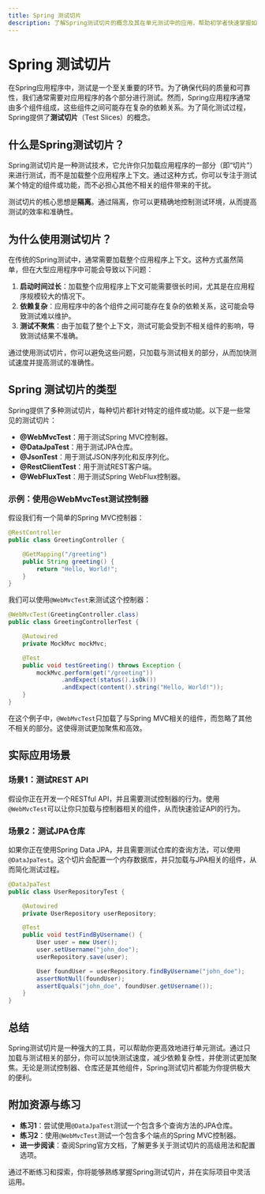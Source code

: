 ```yaml
---
title: Spring 测试切片
description: 了解Spring测试切片的概念及其在单元测试中的应用，帮助初学者快速掌握如何通过切片测试隔离Spring组件。
---
```


# Spring 测试切片

在Spring应用程序中，测试是一个至关重要的环节。为了确保代码的质量和可靠性，我们通常需要对应用程序的各个部分进行测试。然而，Spring应用程序通常由多个组件组成，这些组件之间可能存在复杂的依赖关系。为了简化测试过程，Spring提供了**测试切片**（Test Slices）的概念。

## 什么是Spring测试切片？

Spring测试切片是一种测试技术，它允许你只加载应用程序的一部分（即“切片”）来进行测试，而不是加载整个应用程序上下文。通过这种方式，你可以专注于测试某个特定的组件或功能，而不必担心其他不相关的组件带来的干扰。

测试切片的核心思想是**隔离**。通过隔离，你可以更精确地控制测试环境，从而提高测试的效率和准确性。

## 为什么使用测试切片？

在传统的Spring测试中，通常需要加载整个应用程序上下文。这种方式虽然简单，但在大型应用程序中可能会导致以下问题：

1. **启动时间过长**：加载整个应用程序上下文可能需要很长时间，尤其是在应用程序规模较大的情况下。
2. **依赖复杂**：应用程序中的各个组件之间可能存在复杂的依赖关系，这可能会导致测试难以维护。
3. **测试不聚焦**：由于加载了整个上下文，测试可能会受到不相关组件的影响，导致测试结果不准确。

通过使用测试切片，你可以避免这些问题，只加载与测试相关的部分，从而加快测试速度并提高测试的准确性。

## Spring 测试切片的类型

Spring提供了多种测试切片，每种切片都针对特定的组件或功能。以下是一些常见的测试切片：

- **@WebMvcTest**：用于测试Spring MVC控制器。
- **@DataJpaTest**：用于测试JPA仓库。
- **@JsonTest**：用于测试JSON序列化和反序列化。
- **@RestClientTest**：用于测试REST客户端。
- **@WebFluxTest**：用于测试Spring WebFlux控制器。

### 示例：使用@WebMvcTest测试控制器

假设我们有一个简单的Spring MVC控制器：

```java
@RestController
public class GreetingController {

    @GetMapping("/greeting")
    public String greeting() {
        return "Hello, World!";
    }
}
```

我们可以使用`@WebMvcTest`来测试这个控制器：

```java
@WebMvcTest(GreetingController.class)
public class GreetingControllerTest {

    @Autowired
    private MockMvc mockMvc;

    @Test
    public void testGreeting() throws Exception {
        mockMvc.perform(get("/greeting"))
               .andExpect(status().isOk())
               .andExpect(content().string("Hello, World!"));
    }
}
```

在这个例子中，`@WebMvcTest`只加载了与Spring MVC相关的组件，而忽略了其他不相关的部分。这使得测试更加聚焦和高效。

## 实际应用场景

### 场景1：测试REST API

假设你正在开发一个RESTful API，并且需要测试控制器的行为。使用`@WebMvcTest`可以让你只加载与控制器相关的组件，从而快速验证API的行为。

### 场景2：测试JPA仓库

如果你正在使用Spring Data JPA，并且需要测试仓库的查询方法，可以使用`@DataJpaTest`。这个切片会配置一个内存数据库，并只加载与JPA相关的组件，从而简化测试过程。

```java
@DataJpaTest
public class UserRepositoryTest {

    @Autowired
    private UserRepository userRepository;

    @Test
    public void testFindByUsername() {
        User user = new User();
        user.setUsername("john_doe");
        userRepository.save(user);

        User foundUser = userRepository.findByUsername("john_doe");
        assertNotNull(foundUser);
        assertEquals("john_doe", foundUser.getUsername());
    }
}
```

## 总结

Spring测试切片是一种强大的工具，可以帮助你更高效地进行单元测试。通过只加载与测试相关的部分，你可以加快测试速度，减少依赖复杂性，并使测试更加聚焦。无论是测试控制器、仓库还是其他组件，Spring测试切片都能为你提供极大的便利。

## 附加资源与练习

- **练习1**：尝试使用`@DataJpaTest`测试一个包含多个查询方法的JPA仓库。
- **练习2**：使用`@WebMvcTest`测试一个包含多个端点的Spring MVC控制器。
- **进一步阅读**：查阅Spring官方文档，了解更多关于测试切片的高级用法和配置选项。

通过不断练习和探索，你将能够熟练掌握Spring测试切片，并在实际项目中灵活运用。